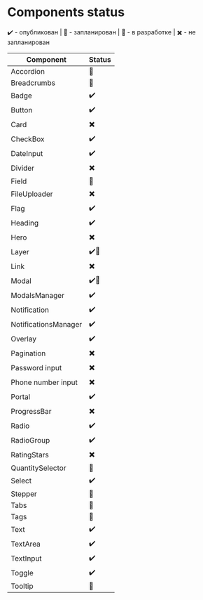 
<Meta title="About/Components status" />

# Components status

✔️ - опубликован | 💛 - запланирован | 💙 - в разработке | ✖️ - не запланирован

| Component            | Status |
| -------------------- | ------ |
| Accordion            | 💛     |
| Breadcrumbs          | 💛     |
| Badge                | ✔️     |
| Button               | ✔️     |
| Card                 | ✖️     |
| CheckBox             | ✔️     |
| DateInput            | ✔️     |
| Divider              | ✖️     |
| Field                | 💛     |
| FileUploader         | ✖️     |
| Flag                 | ✔️     |
| Heading              | ✔️     |
| Hero                 | ✖️     |
| Layer                | ✔️💙   |
| Link                 | ✖️     |
| Modal                | ✔️💙   |
| ModalsManager        | ✔️     |
| Notification         | ✔️     |
| NotificationsManager | ✔️     |
| Overlay              | ✔️     |
| Pagination           | ✖️     |
| Password input       | ✖️     |
| Phone number input   | ✖️     |
| Portal               | ✔️     |
| ProgressBar          | ✖️     |
| Radio                | ✔️     |
| RadioGroup           | ✔️     |
| RatingStars          | ✖️     |
| QuantitySelector     | 💙     |
| Select               | ✔️     |
| Stepper              | 💛     |
| Tabs                 | 💙     |
| Tags                 | 💙     |
| Text                 | ✔️     |
| TextArea             | ✔️     |
| TextInput            | ✔️     |
| Toggle               | ✔️     |
| Tooltip              | 💙     |
